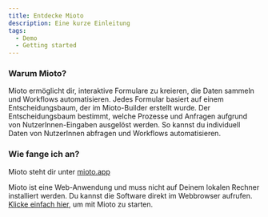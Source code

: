 ```yaml
---
title: Entdecke Mioto
description: Eine kurze Einleitung
tags:
  - Demo
  - Getting started
---
```


### **Warum Mioto?**

Mioto ermöglicht dir, interaktive Formulare zu kreieren, die Daten sammeln und Workflows automatisieren. Jedes Formular basiert auf einem Entscheidungsbaum, der im Mioto-Builder erstellt wurde. Der Entscheidungsbaum bestimmt, welche Prozesse und Anfragen aufgrund von NutzerInnen-Eingaben ausgelöst werden. So kannst du individuell Daten von NutzerInnen abfragen und Workflows automatisieren.

### **Wie fange ich an?**

Mioto steht dir unter [mioto.app](https://mioto.app "mioto.app")

Mioto ist eine Web-Anwendung und muss nicht auf Deinem lokalen Rechner installiert werden. Du kannst die Software direkt im Webbrowser aufrufen. [Klicke einfach hier](http://mioto.app ""), um mit Mioto zu starten.
